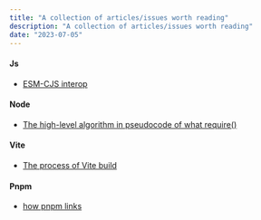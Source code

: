 ```yaml
---
title: "A collection of articles/issues worth reading"
description: "A collection of articles/issues worth reading"
date: "2023-07-05"
---
```


#### Js

- [ESM-CJS interop](https://sokra.github.io/interop-test/#results)

#### Node

- [The high-level algorithm in pseudocode of what require()](https://nodejs.org/api/modules.html#modules_all_together)

#### Vite

- [The process of Vite build](https://patak.dev/vite/build.html)

#### Pnpm

- [how pnpm links](https://zhuanlan.zhihu.com/p/609430861)
